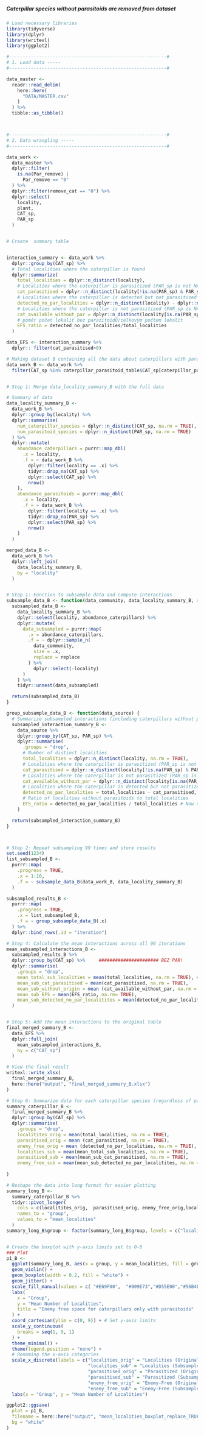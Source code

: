 ##### Caterpillar species without parasitoids are removed from dataset


```r

# Load necessary libraries
library(tidyverse)
library(dplyr)
library(writexl)
library(ggplot2)

#----------------------------------------------------------#
# 1. Load data -----
#----------------------------------------------------------#

data_master <-
  readr::read_delim(
    here::here(
      "DATA/MASTER.csv"
    )
  ) %>%
  tibble::as_tibble()



#----------------------------------------------------------#
# 2. Data wrangling -----
#----------------------------------------------------------#

data_work <-
  data_master %>%
  dplyr::filter(
    is.na(Par_remove) |
      Par_remove == "0"
  ) %>%
  dplyr::filter(remove_cat == "0") %>%
  dplyr::select(
    locality,
    plant,
    CAT_sp,
    PAR_sp
  )


# Create  summary table


interaction_summary <- data_work %>%
  dplyr::group_by(CAT_sp) %>%
  # Total localities where the caterpillar is found
  dplyr::summarize(
    total_localities = dplyr::n_distinct(locality),
    # Localities where the caterpillar is parasitized (PAR_sp is not NA or empty)
    cat_parasitised = dplyr::n_distinct(locality[!is.na(PAR_sp) & PAR_sp != ""]),
    # Localities where the caterpillar is detected but not parasitized
    detected_no_par_localities = dplyr::n_distinct(locality) - dplyr::n_distinct(locality[!is.na(PAR_sp) & PAR_sp != ""]),
    # Localities where the caterpillar is not parasitized (PAR_sp is NA or empty)
    cat_available_without_par = dplyr::n_distinct(locality[is.na(PAR_sp) | PAR_sp == ""]),
    # poměr počet lokalit bez parazitoidů/celkovým počtem lokalit
    EFS_ratio = detected_no_par_localities/total_localities
  ) 

data_EFS <- interaction_summary %>%
  dplyr:: filter(cat_parasitised>0)

# Making dataset B containing all the data about caterpillars with parasitoids
data_work_B <- data_work %>% 
  filter(CAT_sp %in% caterpillar_parasitoid_table$CAT_sp[caterpillar_parasitoid_table$has_parasitoid == "Yes"])


# Step 1: Merge data_locality_summary_B with the full data

# Summary of data
data_locality_summary_B <-
  data_work_B %>%
  dplyr::group_by(locality) %>%
  dplyr::summarise(
    num_caterpillar_species = dplyr::n_distinct(CAT_sp, na.rm = TRUE),
    num_parasitoid_species = dplyr::n_distinct(PAR_sp, na.rm = TRUE)
  ) %>%
  dplyr::mutate(
    abundance_caterpillars = purrr::map_dbl(
      .x = locality,
      .f = ~ data_work_B %>%
        dplyr::filter(locality == .x) %>%
        tidyr::drop_na(CAT_sp) %>%
        dplyr::select(CAT_sp) %>%
        nrow()
    ),
    abundance_parasitoids = purrr::map_dbl(
      .x = locality,
      .f = ~ data_work_B %>%
        dplyr::filter(locality == .x) %>%
        tidyr::drop_na(PAR_sp) %>%
        dplyr::select(PAR_sp) %>%
        nrow()
    )
  )

merged_data_B <-
  data_work_B %>%
  dplyr::left_join(
    data_locality_summary_B,
    by = "locality"
  )


# Step 1: Function to subsample data and compute interactions
subsample_data_B <- function(data_community, data_locality_summary_B, replace = TRUE) {
  subsampled_data_B <-
    data_locality_summary_B %>%
    dplyr::select(locality, abundance_caterpillars) %>%
    dplyr::mutate(
      data_subsampled = purrr::map(
        .x = abundance_caterpillars,
        .f = ~ dplyr::sample_n(
          data_community,
          size = .x,
          replace = replace
        ) %>%
          dplyr::select(-locality)
      )
    ) %>%
    tidyr::unnest(data_subsampled)

  return(subsampled_data_B)
}

group_subsample_data_B <- function(data_source) {
  # Summarize subsampled interactions (including caterpillars without parasitoids)
  subsampled_interaction_summary_B <-
    data_source %>%
    dplyr::group_by(CAT_sp, PAR_sp) %>%
    dplyr::summarise(
      .groups = "drop",
      # Number of distinct localities
      total_localities = dplyr::n_distinct(locality, na.rm = TRUE), 
      # Localities where the caterpillar is parasitized (PAR_sp is not NA or empty)
      cat_parasitised = dplyr::n_distinct(locality[!is.na(PAR_sp) & PAR_sp != ""]),
      # Localities where the caterpillar is not parasitized (PAR_sp is NA or empty)
      cat_available_without_par = dplyr::n_distinct(locality[is.na(PAR_sp) | PAR_sp == ""]),
      # Localities where the caterpillar is detected but not parasitized
      detected_no_par_localities = total_localities - cat_parasitised, # First calculate detected_no_par_localities
      # Ratio of localities without parasitoids to total localities
      EFS_ratio = detected_no_par_localities / total_localities # Now use detected_no_par_localities
    )

  return(subsampled_interaction_summary_B)
}



# Step 2: Repeat subsampling 99 times and store results
set.seed(1234)
list_subsampled_B <-
  purrr::map(
    .progress = TRUE,
    .x = 1:10,
    .f = ~ subsample_data_B(data_work_B, data_locality_summary_B)
  )

subsampled_results_B <-
  purrr::map(
    .progress = TRUE,
    .x = list_subsampled_B,
    .f = ~ group_subsample_data_B(.x)
  ) %>%
  dplyr::bind_rows(.id = "iteration")

# Step 4: Calculate the mean interactions across all 99 iterations
mean_subsampled_interactions_B <-
  subsampled_results_B %>%
  dplyr::group_by(CAT_sp) %>%     ###################### BEZ PAR!
  dplyr::summarise(
    .groups = "drop",
    mean_total_sub_localities = mean(total_localities, na.rm = TRUE), # Mean number of localities
    mean_sub_cat_parasitised = mean(cat_parasitised, na.rm = TRUE),
    mean_sub_without_origin = mean (cat_available_without_par, na.rm = TRUE),
    mean_sub_EFS = mean(EFS_ratio, na.rm= TRUE),
    mean_sub_detected_no_par_localitites = mean(detected_no_par_localities, na.rm= TRUE)
  )


# Step 5: Add the mean interactions to the original table
final_merged_summary_B <-
  data_EFS %>%
  dplyr::full_join(
    mean_subsampled_interactions_B,
    by = c("CAT_sp")
  )

# View the final result
writexl::write_xlsx(
  final_merged_summary_B,
  here::here("output", "final_merged_summary_B.xlsx")
)

# Step 6: Summarize data for each caterpillar species (regardless of parasitoid)
summary_caterpillar_B <-
  final_merged_summary_B %>%
  dplyr::group_by(CAT_sp) %>%
  dplyr::summarise(
    .groups = "drop",
    localitites_orig = mean(total_localities, na.rm = TRUE),
    parasitised_orig = mean (cat_parasitised, na.rm = TRUE),
    enemy_free_orig = mean (detected_no_par_localities, na.rm = TRUE),
    localities_sub = mean(mean_total_sub_localities, na.rm = TRUE),
    parasitised_sub = mean(mean_sub_cat_parasitised, na.rm = TRUE),
    enemy_free_sub = mean(mean_sub_detected_no_par_localitites, na.rm = TRUE)
    
)

# Reshape the data into long format for easier plotting
summary_long_B <-
  summary_caterpillar_B %>%
  tidyr::pivot_longer(
    cols = c(localitites_orig,  parasitised_orig, enemy_free_orig,localities_sub,parasitised_sub,enemy_free_sub),
    names_to = "group",
    values_to = "mean_localities"
  )
summary_long_B$group <- factor(summary_long_B$group, levels = c("localitites_orig","localities_sub", "parasitised_orig","parasitised_sub", "enemy_free_orig","enemy_free_sub"))


# Create the boxplot with y-axis limits set to 0-8
### Plot
p1_B <-
  ggplot(summary_long_B, aes(x = group, y = mean_localities, fill = group)) +
  geom_violin() +
  geom_boxplot(width = 0.2, fill = "white") +
  geom_jitter() +
  scale_fill_manual(values = c( "#E69F00",  "#009E73","#D55E00","#56B4E9", "#999999", "#CC79A7" )) + # Colorblind-friendly colors
  labs(
    x = "Group",
    y = "Mean Number of Localities",
    title = "Enemy free space for caterpillars only with parasitoids"
  ) +
  coord_cartesian(ylim = c(0, 9)) + # Set y-axis limits
  scale_y_continuous(
    breaks = seq(1, 9, 1)
  ) +
  theme_minimal() +
  theme(legend.position = "none") +
  # Renaming the x-axis categories
  scale_x_discrete(labels = c("localities_orig" = "Localities (Original)",
                              "localities_sub" = "Localities (Subsampled)",
                              "parasitised_orig" = "Parasitized (Original)",
                              "parasitised_sub" = "Parasitized (Subsampled)",
                              "enemy_free_orig" = "Enemy-Free (Original)",
                              "enemy_free_sub" = "Enemy-Free (Subsampled)")) +
  labs(x = "Group", y = "Mean Number of Localities")

ggplot2::ggsave(
  plot = p1_B,
  filename = here::here("output", "mean_localities_boxplot_replace_TRUE_B.png"),
  bg = "white"
)
```
